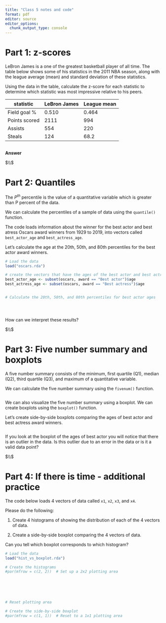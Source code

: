 ```yaml
---
title: "Class 5 notes and code"
format: pdf
editor: source
editor_options: 
  chunk_output_type: console
---
```







# Part 1: z-scores

LeBron James is a one of the greatest basketball player of all time. The table
below shows some of his statistics in the 2011 NBA season, along with the league
average (mean) and standard deviation of these statistics. 

Using the data in the table, calculate the z-score for each statistic to determine
which statistic was most impressive relative to his peers. 


| statistic       | LeBron James | League mean | League sd |
|-----------------|--------------|-------------------------|
| Field goal %    |    0.510     |    0.464    |  0.053    |
| Points scored   |     2111     |     994     |    414	   |
| Assists         |     554      |     220     |    170    |
| Steals          |     124      |     68.2    |   31.5    |


```r








```



**Answer**







$\\$







# Part 2: Quantiles


The $P^{th}$ percentile is the value of a quantitative variable which is greater 
than P percent of the data. 

We can calculate the percentiles of a sample of data using the `quantile()` function.

The code loads information about the winner for the best actor and best atress Oscars
award winners from 1929 to 2019, into vectors called `best_actor_age` and `best_actress_age`.

Let's calculate the age at the 20th, 50th, and 80th percentiles for the best actor award winners.


```r


# Load the data 
load("oscars.rda")

# create the vectors that have the ages of the best actor and best actress award winners
best_actor_age <- subset(oscars, award == "Best actor")$age
best_actress_age <- subset(oscars, award == "Best actress")$age


# Calculate the 20th, 50th, and 80th percentiles for best actor ages





```


How can we interpret these results?







$\\$





# Part 3: Five number summary and boxplots

A five number summary consists of the minimum, first quartile (Q1), median (Q2), 
third quartile (Q3), and maximum of a quantitative variable.

We can calculate the five number summary using the `fivenum()` function.

```r



```



We can also visualize the five number summary using a boxplot. We can create boxplots using
the `boxplot()` function. 

Let's create side-by-side boxplots comparing the ages of best actor and best actress award winners.


```r








```


If you look at the boxplot of the ages of best actor you will notice that there is an outlier in the data. Is this outlier due to an error in the data or is it a valid data point?




$\\$






# Part 4: If there is time - additional practice

The code below loads 4 vectors of data called `x1`, `x2`, `x3`, and `x4`.

Please do the following:

1. Create 4 histograms of showing the distribution of each of the 4 vectors of data.

2. Create a side-by-side boxplot comparing the 4 vectors of data.

Can you tell which boxplot corresponds to which histogram? 

```r

# Load the data
load("hist_vs_boxplot.rda")

# Create the histograms
#par(mfrow = c(2, 2))  # Set up a 2x2 plotting area






# Reset plotting area

# Create the side-by-side boxplot
#par(mfrow = c(1, 1))  # Reset to a 1x1 plotting area










```











